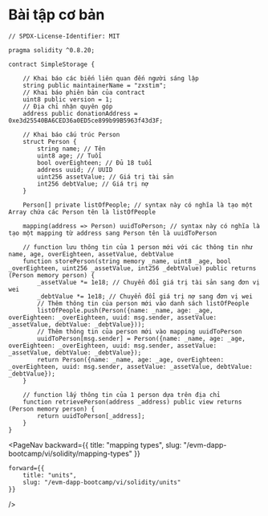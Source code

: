 
# Bài tập cơ bản

```solidity
// SPDX-License-Identifier: MIT

pragma solidity ^0.8.20;

contract SimpleStorage {

    // Khai báo các biến liên quan đến người sáng lập
    string public maintainerName = "zxstim";
    // Khai báo phiên bản của contract
    uint8 public version = 1;
    // Địa chỉ nhận quyên góp
    address public donationAddress = 0xe3d25540BA6CED36a0ED5ce899b99B5963f43d3F;

    // Khai báo cấu trúc Person
    struct Person {
        string name; // Tên
        uint8 age; // Tuổi
        bool overEighteen; // Đủ 18 tuổi
        address uuid; // UUID
        uint256 assetValue; // Giá trị tài sản
        int256 debtValue; // Giá trị nợ
    }

    Person[] private listOfPeople; // syntax này có nghĩa là tạo một Array chứa các Person tên là listOfPeople
    
    mapping(address => Person) uuidToPerson; // syntax này có nghĩa là tạo một mapping từ address sang Person tên là uuidToPerson

    // function lưu thông tin của 1 person mới với các thông tin như name, age, overEighteen, assetValue, debtValue
    function storePerson(string memory _name, uint8 _age, bool _overEighteen, uint256 _assetValue, int256 _debtValue) public returns (Person memory person) {
        _assetValue *= 1e18; // Chuyển đổi giá trị tài sản sang đơn vị wei
        _debtValue *= 1e18; // Chuyển đổi giá trị nợ sang đơn vị wei
        // Thêm thông tin của person mới vào danh sách listOfPeople
        listOfPeople.push(Person({name: _name, age: _age, overEighteen: _overEighteen, uuid: msg.sender, assetValue: _assetValue, debtValue: _debtValue}));
        // Thêm thông tin của person mới vào mapping uuidToPerson
        uuidToPerson[msg.sender] = Person({name: _name, age: _age, overEighteen: _overEighteen, uuid: msg.sender, assetValue: _assetValue, debtValue: _debtValue});
        return Person({name: _name, age: _age, overEighteen: _overEighteen, uuid: msg.sender, assetValue: _assetValue, debtValue: _debtValue});
    }

    // function lấy thông tin của 1 person dựa trên địa chỉ
    function retrievePerson(address _address) public view returns (Person memory person) {
        return uuidToPerson[_address];
    }
}
```

<PageNav 
    backward={{
        title: "mapping types", 
        slug: "/evm-dapp-bootcamp/vi/solidity/mapping-types" 
    }}

    forward={{
        title: "units",
        slug: "/evm-dapp-bootcamp/vi/solidity/units" 
    }}
/>